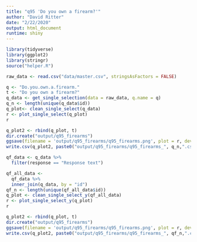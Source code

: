 ```yaml
---
title: "q95 'Do you own a firearm?'"
author: "David Ritter"
date: "2/22/2020"
output: html_document
runtime: shiny
---
```


```r
library(tidyverse)
library(ggplot2)
library(stringr)
source("helper.R")
```

```r
raw_data <- read.csv("data/master.csv", stringsAsFactors = FALSE)
```

```r
q <- "Do.you.own.a.firearm."
t <- "Do you own a firearm?"
q_data <- get_single_selection(data = raw_data, q.name = q)
q_n <- length(unique(q_data$id))
q_plot<- clean_single_select(q_data)
r <- plot_single_select(q_plot)
r
```

```r
q_plot2 <- rbind(q_plot, t)
dir.create("output/q95_firearms")
ggsave(filename = 'output/q95_firearms/q95_firearms.png', plot = r, device = 'png')
write.csv(q_plot2, paste0("output/q95_firearms/q95_firearms_", q_n,".csv"), row.names=F)
```

```r
qf_data <- q_data %>%
  filter(response == "Response text")
```

```r
qf_all_data <- 
  qf_data %>%
  inner_join(q_data, by = "id")
qf_n <- length(unique(qf_all_data$id))
q_plot <- clean_single_select_y(qf_all_data)
r <- plot_single_select_y(q_plot)
r
```

```r
q_plot2 <- rbind(q_plot, t)
dir.create("output/q95_firearms")
ggsave(filename = 'output/q95_firearms/q95_firearms.png', plot = r, device = 'png')
write.csv(q_plot2, paste0("output/q95_firearms/q95_firearms_", qf_n,".csv"), row.names=F)
```
